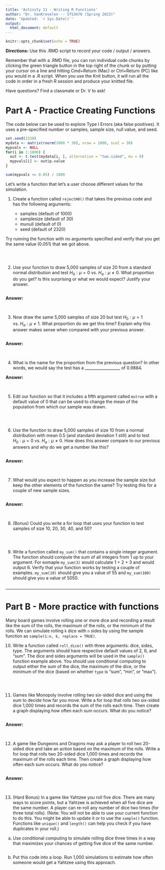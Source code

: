 ```yaml
---
title: 'Activity 11 - Writing R Functions'
author: "Dr. VanKrevelen -- STS3470 (Spring 2023)"
date: 'Updated: `r Sys.Date()`'
output:
  html_document: default
---
```


```r
knitr::opts_chunk$set(echo = TRUE)
```

**Directions:** Use this .RMD script to record your code / output / answers.

Remember that with a .RMD file, you can run individual code chunks by clicking the green triangle button in the top right of the chunk or by putting your cursor on a line and hitting Cmd+Return (Mac) or Ctrl+Return (PC) like you would in a .R script. When you use the Knit button, it will run all the code in order in a fresh R session and produce your knitted file.

Have questions? Find a classmate or Dr. V to ask!

# Part A - Practice Creating Functions

The code below can be used to explore Type I Errors (aka false positives). It uses a pre-specified number or samples, sample size, null value, and seed.

```r
set.seed(2320)
mydata <- matrix(rnorm(1000 * 30), nrow = 1000, ncol = 30)
mypvals <- NULL
for(i in 1:1000) {
  out <- t.test(mydata[i, ], alternative = "two.sided", mu = 0)
  mypvals[i] <- out$p.value
}

sum(mypvals <= 0.05) / 1000
```

Let's write a function that let's a user choose different values for the simulation.

1. Create a function called `rejectH0()` that takes the previous code and has the following arguments:

    - samples (default of 1000)
    - samplesize (default of 30)
    - munull (default of 0)
    - seed (default of 2320)

Try running the function with no arguments specified and verify that you get the same value (0.051) that we got above.

```r

```

<br>


2. Use your function to draw 5,000 samples of size 20 from a standard normal distribution and test $H_0: \mu = 0$ vs. $H_a: \mu \ne 0$. What proportion do you get? Is this surprising or what we would expect? Justify your answer.

```r

```

**Answer:**

<br>


3. Now draw the same 5,000 samples of size 20 but test $H_0: \mu = 1$ vs. $H_a: \mu \ne 1$. What proportion do we get this time? Explain why this answer makes sense when compared with your previous answer.

```r

```

**Answer:**

<br>


4. What is the name for the proportion from the previous question? In other words, we would say the test has a __________________ of 0.9884.

**Answer:**

<br>


5. Edit our function so that it includes a fifth argument called `mutrue` with a default value of 0 that can be used to change the mean of the population from which our sample was drawn.

```r

```

<br>


6. Use the function to draw 5,000 samples of size 10 from a normal distribution with mean 0.5 (and standard deviation 1 still) and to test $H_0: \mu = 0$ vs. $H_a: \mu \ne 0$. How does this answer compare to our previous answers and why do we get a number like this?

```r

```

**Answer:**

<br>


7. What would you expect to happen as you increase the sample size but keep the other elements of the function the same? Try testing this for a couple of new sample sizes.

```r

```

**Answer:**

<br>


8. (Bonus) Could you write a for loop that uses your function to test samples of size 10, 20, 30, 40, and 50?

```r

```

<br>

9. Write a function called `my_sum()` that contains a single integer argument. The function should compute the sum of all integers from 1 up to your argument. For exmaple `my_sum(3)` would calculate 1 + 2 + 3 and would output 6. Verify that your function works by testing a couple of examples. `my_sum(10)` should give you a value of 55 and `my_sum(100)` should give you a value of 5050.

```r

```

---

# Part B - More practice with functions

Many board games involve rolling one or more dice and recording a result like the sum of the rolls, the maximum of the rolls, or the minimum of the rolls. We can simulate rolling `k` dice with `n` sides by using the sample function as `sample(1:n, k, replace = TRUE)`.

10. Write a function called `roll_dice()` with three arguments: dice, sides, type. The arguments should have respective default values of 2, 6, and "sum". The dice and sides arguments will be used in the `sample()` function example above. You should use conditional computing to output either the sum of the dice, the maximum of the dice, or the minimum of the dice (based on whether `type` is "sum", "min", or "max").

```r

```

<br>


11. Games like Monopoly involve rolling two six-sided dice and using the sum to decide how far you move. Write a for loop that rolls two six-sided dice 1,000 times and records the sum of the rolls each time. Then create a graph displaying how often each sum occurs. What do you notice?

```r

```

**Answer:**

<br>


12. A game like Dungeons and Dragons may ask a player to roll two 20-sided dice and take an action based on the maximum of the rolls. Write a for loop that rolls two 20-sided dice 1,000 times and records the maximum of the rolls each time. Then create a graph displaying how often each sum occurs. What do you notice?

```r

```

**Answer:**

<br>


13. (Hard Bonus) In a game like Yahtzee you roll five dice. There are many ways to score points, but a Yahtzee is achieved when all five dice are the same number. A player can re-roll any number of dice two times (for three total rolls). (Note: You will not be able to use your current function to do this. You might be able to update it or to use the `sample()` function. Functions like `unique()` and `length()` can help you check if you have duplicates in your roll.)

a. Use conditional computing to simulate rolling dice three times in a way that maximizes your chances of getting five dice of the same number.

```r

```


b. Put this code into a loop. Run 1,000 simulations to estimate how often someone would get a Yahtzee using this approach.

```r

```

